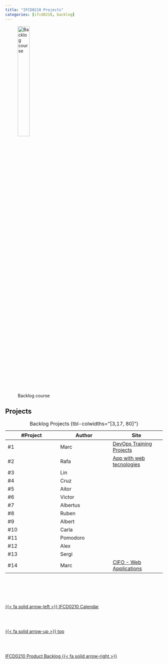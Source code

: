 ```yaml
---
title: "IFCD0210 Projects"
categories: [ifcd0210, backlog]
---
```


![Backlog course](/images/home/backlog.jpg){width="30%"}

## Projects

| #Project | Author | Site |
| -- | -- | -- |
| #1 | Marc | [DevOps Training Projects](https://protossgp32.github.io/DevOps-training-projects/){.external} |
| #2 | Rafa | [App with web tecnologies](https://rarmero.github.io/appwebcifolavioleta/){.external} |
| #3 | Lin | [](){.external} |
| #4 | Cruz | [](){.external} |
| #5 | Aitor | [](){.external} |
| #6 | Victor | [](){.external} |
| #7 | Albertus | [](){.external} |
| #8 | Ruben | [](){.external} |
| #9 | Albert | [](){.external} |
| #10 | Carla | [](){.external} |
| #11 | Pomodoro | [](){.external} |
| #12 | Alex | [](){.external} |
| #13 | Sergi | [](){.external} |
| #14 | Marc | [CIFO - Web Applications](https://protossgp32.github.io/CIFO-Web-Applications/){.external} 
: Backlog Projects {tbl-colwidths="[3,17, 80]"}





<!--- navLinks -->
<br><br>
<div class=row>
<br>
<div class='column left previous'>
<br>
[{{< fa solid arrow-left >}} IFCD0210 Calendar](/ifcd0210/ifcd0210calendar.qmd)
<br>
</div>
<br>
<div class='column center'>
<br>
[{{< fa solid arrow-up >}} top](#top)
<br>
</div>
<br>
<div class='column right next'>
<br>
[IFCD0210 Product Backlog  {{< fa solid arrow-right >}}](/ifcd0210/ifcd0210backlog-product.qmd)
<br>
</div>
<br>
</div>
